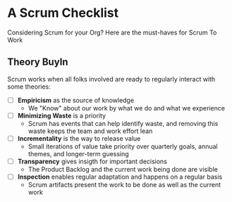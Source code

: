 # A Scrum Checklist

Considering Scrum for your Org? Here are the must-haves for Scrum To Work

## Theory BuyIn

Scrum works when all folks involved are ready to regularly interact with some theories:

- [ ] **Empiricism** as the source of knowledge
  - We "Know" about our work by what we do and what we experience
- [ ] **Minimizing Waste** is a priority
  - Scrum has events that can help identify waste, and removing this waste keeps the team and work effort lean
- [ ] **Incrementality** is the way to release value
  - Small iterations of value take priority over quarterly goals, annual themes, and longer-term guessing
- [ ] **Transparency** gives insigth for important decisions
  - The Product Backlog and the current work being done are visible
- [ ] **Inspection** enables regular adaptation and happens on a regular basis
  - Scrum artifacts present the work to be done as well as the current work
